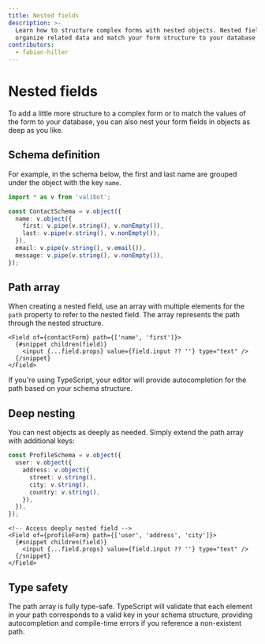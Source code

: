 ```yaml
---
title: Nested fields
description: >-
  Learn how to structure complex forms with nested objects. Nested fields help
  organize related data and match your form structure to your database schema.
contributors:
  - fabian-hiller
---
```



# Nested fields

To add a little more structure to a complex form or to match the values of the form to your database, you can also nest your form fields in objects as deep as you like.

## Schema definition

For example, in the schema below, the first and last name are grouped under the object with the key `name`.

```ts
import * as v from 'valibot';

const ContactSchema = v.object({
  name: v.object({
    first: v.pipe(v.string(), v.nonEmpty()),
    last: v.pipe(v.string(), v.nonEmpty()),
  }),
  email: v.pipe(v.string(), v.email()),
  message: v.pipe(v.string(), v.nonEmpty()),
});
```

## Path array

When creating a nested field, use an array with multiple elements for the `path` property to refer to the nested field. The array represents the path through the nested structure.

```svelte
<Field of={contactForm} path={['name', 'first']}>
  {#snippet children(field)}
    <input {...field.props} value={field.input ?? ''} type="text" />
  {/snippet}
</Field>
```

If you're using TypeScript, your editor will provide autocompletion for the path based on your schema structure.

## Deep nesting

You can nest objects as deeply as needed. Simply extend the path array with additional keys:

```ts
const ProfileSchema = v.object({
  user: v.object({
    address: v.object({
      street: v.string(),
      city: v.string(),
      country: v.string(),
    }),
  }),
});
```

```svelte
<!-- Access deeply nested field -->
<Field of={profileForm} path={['user', 'address', 'city']}>
  {#snippet children(field)}
    <input {...field.props} value={field.input ?? ''} type="text" />
  {/snippet}
</Field>
```

## Type safety

The path array is fully type-safe. TypeScript will validate that each element in your path corresponds to a valid key in your schema structure, providing autocompletion and compile-time errors if you reference a non-existent path.
